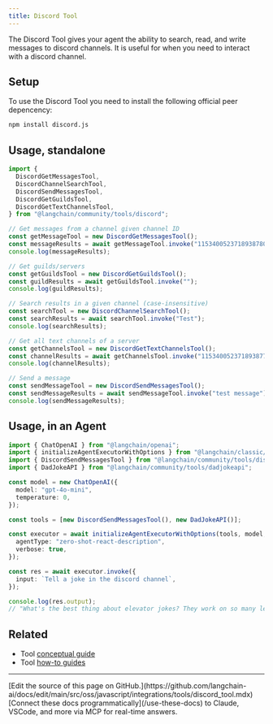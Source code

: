 ```yaml
---
title: Discord Tool
---
```


The Discord Tool gives your agent the ability to search, read, and write messages to discord channels.
It is useful for when you need to interact with a discord channel.

## Setup

To use the Discord Tool you need to install the following official peer depencency:

```bash npm
npm install discord.js
```
## Usage, standalone

```typescript
import {
  DiscordGetMessagesTool,
  DiscordChannelSearchTool,
  DiscordSendMessagesTool,
  DiscordGetGuildsTool,
  DiscordGetTextChannelsTool,
} from "@langchain/community/tools/discord";

// Get messages from a channel given channel ID
const getMessageTool = new DiscordGetMessagesTool();
const messageResults = await getMessageTool.invoke("1153400523718938780");
console.log(messageResults);

// Get guilds/servers
const getGuildsTool = new DiscordGetGuildsTool();
const guildResults = await getGuildsTool.invoke("");
console.log(guildResults);

// Search results in a given channel (case-insensitive)
const searchTool = new DiscordChannelSearchTool();
const searchResults = await searchTool.invoke("Test");
console.log(searchResults);

// Get all text channels of a server
const getChannelsTool = new DiscordGetTextChannelsTool();
const channelResults = await getChannelsTool.invoke("1153400523718938775");
console.log(channelResults);

// Send a message
const sendMessageTool = new DiscordSendMessagesTool();
const sendMessageResults = await sendMessageTool.invoke("test message");
console.log(sendMessageResults);
```

## Usage, in an Agent

```typescript
import { ChatOpenAI } from "@langchain/openai";
import { initializeAgentExecutorWithOptions } from "@langchain/classic/agents";
import { DiscordSendMessagesTool } from "@langchain/community/tools/discord";
import { DadJokeAPI } from "@langchain/community/tools/dadjokeapi";

const model = new ChatOpenAI({
  model: "gpt-4o-mini",
  temperature: 0,
});

const tools = [new DiscordSendMessagesTool(), new DadJokeAPI()];

const executor = await initializeAgentExecutorWithOptions(tools, model, {
  agentType: "zero-shot-react-description",
  verbose: true,
});

const res = await executor.invoke({
  input: `Tell a joke in the discord channel`,
});

console.log(res.output);
// "What's the best thing about elevator jokes? They work on so many levels."
```

## Related

- Tool [conceptual guide](/oss/javascript/langchain/tools)
- Tool [how-to guides](/oss/javascript/langchain/tools)

---

<Callout icon="pen-to-square" iconType="regular">
    [Edit the source of this page on GitHub.](https://github.com/langchain-ai/docs/edit/main/src/oss/javascript/integrations/tools/discord_tool.mdx)
</Callout>
<Tip icon="terminal" iconType="regular">
    [Connect these docs programmatically](/use-these-docs) to Claude, VSCode, and more via MCP for    real-time answers.
</Tip>
